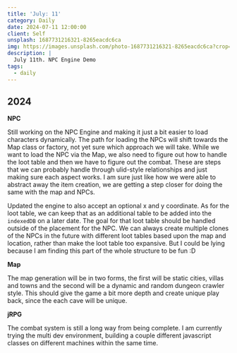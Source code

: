 ```yaml
---
title: 'July: 11'
category: Daily
date: 2024-07-11 12:00:00
client: Self
unsplash: 1687731216321-8265eacdc6ca
img: https://images.unsplash.com/photo-1687731216321-8265eacdc6ca?crop=entropy&cs=srgb&fm=jpg&ixid=MnwzNjM5Nzd8MHwxfHJhbmRvbXx8fHx8fHx8fDE2ODE3NDg2ODY&ixlib=rb-4.0.3&q=85
description: |
  July 11th. NPC Engine Demo
tags:
  - daily
---
```



## 2024

**NPC**

Still working on the NPC Engine and making it just a bit easier to load characters dynamically.
The path for loading the NPCs will shift towards the Map class or factory, not yet sure which approach we will take.
While we want to load the NPC via the Map, we also need to figure out how to handle the loot table and then we have to figure out the combat.
These are steps that we can probably handle through ulid-style relationships and just making sure each aspect works.
I am sure just like how we were able to abstract away the item creation, we are getting a step closer for doing the same with the map and NPCs.

Updated the engine to also accept an optional x and y coordinate.
As for the loot table, we can keep that as an additional table to be added into the `indexedDB` on a later date.
The goal for that loot table should be handled outside of the placement for the NPC.
We can always create multiple clones of the NPCs in the future with different loot tables based upon the map and location, rather than make the loot table too expansive.
But I could be lying because I am finding this part of the whole structure to be fun :D

**Map**

The map generation will be in two forms, the first will be static cities, villas and towns and the second will be a dynamic and random dungeon crawler style.
This should give the game a bit more depth and create unique play back, since the each cave will be unique.

**jRPG**

The combat system is still a long way from being complete.
I am currently trying the multi dev environment, building a couple different javascript classes on different machines within the same time.